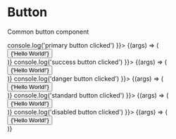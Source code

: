 <!-- Checkbox.stories.mdx -->



<Meta title="Components/Button" component={Button} />

# Button

Common button component

<Canvas>
  <Story 
    name="primary"
    args={{ 
      buttonType: 'primary',
      onClick: () => console.log('primary button clicked')
    }}>
      {(args) => (
        <div>
          <Button {...args}>
            {'Hello World!'}
          </Button>
        </div>
      )}
   </Story>
</Canvas>

<ArgsTable story="primary" />

<Canvas>
  <Story 
    name="success"
    args={{ 
      buttonType: 'success',
      onClick: () => console.log('success button clicked')
    }}>
      {(args) => (
        <div>
          <Button {...args}>
            {'Hello World!'}
          </Button>
        </div>
      )}
   </Story>
</Canvas>

<ArgsTable story="success" />

<Canvas>
  <Story 
    name="danger"
    args={{ 
      buttonType: 'danger',
      onClick: () => console.log('danger button clicked')
    }}>
      {(args) => (
        <div>
          <Button {...args}>
            {'Hello World!'}
          </Button>
        </div>
      )}
   </Story>
</Canvas>

<ArgsTable story="danger" />

<Canvas>
  <Story 
    name="standard"
    args={{ 
      buttonType: 'standard',
      onClick: () => console.log('standard button clicked')
    }}>
      {(args) => (
        <div>
          <Button {...args}>
            {'Hello World!'}
          </Button>
        </div>
      )}
   </Story>
</Canvas>

<ArgsTable story="standard" />

<Canvas>
  <Story 
    name="disabled"
    args={{ 
      buttonType: 'standard',
      disabled: true,
      onClick: () => console.log('disabled button clicked')
    }}>
      {(args) => (
        <div>
          <Button {...args}>
            {'Hello World!'}
          </Button>
        </div>
      )}
   </Story>
</Canvas>

<ArgsTable story="disabled" />